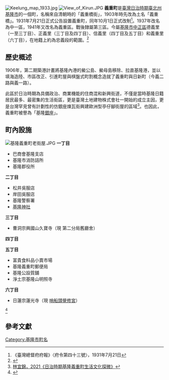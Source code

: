 {{japanese|義重町|ぎじゅうちょう|Gijūchō}}
[[File:Keelung_map_1933.jpg|thumb]]
[[File:View_of_Kirun.JPG|thumb]]
'''義重町'''是[[臺灣日治時期|臺灣日治時期]][[臺北州|臺北州]][[基隆市_(州轄市)|基隆市]]的一個町，名稱來自清朝時的「義重橋街」，1903年時先改為土名「義重橋」。1931年7月21日正式公告設置義重町，同年10月1日正式改制{{r|劉}}<ref>《臺灣總督府府報》〈府令第四十三號〉，1931年7月21日</ref>。1937年改名為中一區，1941年又改名為義重區。戰後隸屬第三區。今屬[[基隆市|基隆市]][[中正區_(基隆市)|中正區]]德義里（一至三丁目）、正義里（三丁目及四丁目）、信義里（四丁目及五丁目）和義重里（六丁目），在地籍上約為忠義段的範圍。<ref name="劉">{{cite book|author=劉澤民 |chapter=〈臺灣市街町名改正之探討─以臺灣總督府檔案相關資料為範圍〉 |title=《臺灣地名研究成果學術研討會論文集》 |publisher=國史館臺灣文獻館 |isbn=978-986-01-6942-3 |pages=150－152、192頁|date=2008年12月}}</ref>

== 歷史概述 ==
1906年，第二期築港計畫將基隆內港的鱟公島、鱟母島移除、拉直基隆港，並以填海造陸、市區改正、引進町屋與棋盤式町割概念造就了義重町與日新町（今義二路與義一路）。

此區於日治時期為具備政治、商業機能的住商混和新興街道，不僅是當時基隆日籍居民最多、最密集的生活街區，更是臺灣土地建物株式會社一開始的成立主因，更是台灣罕見曾有計劃性的仿銀座煉瓦街興建歐洲型亭仔腳街屋的區域<ref>[https://hdl.handle.net/11296/vv6943 林宜錦，2021《日治時期基隆義重町生活文化探微》]</ref>。也因此，義重町被譽為「基隆[[銀座|銀座]]」。

== 町內設施 ==
[[File:基隆義重町老街屋.JPG|thumb]]
'''一丁目'''
* 巴商會基隆支店
* 基隆市消防詰所
* 基隆郡役所

'''二丁目'''
* 松井吳服店
* 岸田吳服店
* 基隆警察署
* [[基隆神社|基隆神社]]

'''三丁目'''
* 曹洞宗興國山久寶寺（現 第二分局舊廳舍）

'''四丁目'''


'''五丁目'''
* 富貴食料品小賣市場
* 基隆義重町郵便局
* 基隆公設質舖
* 淨土宗基隆山明照寺

'''六丁目'''
* 日蓮宗蓮光寺（現 [[哨船頭覺修宮|哨船頭覺修宮]]）
<ref>{{cite book |author1=基隆商工會議所 |title=基隆商工案內 |date=1940-07-02}}</ref>

==參考文獻==
{{reflist}}

{{基隆市舊町名}}

[[Category:基隆市町名|Category:基隆市町名]]